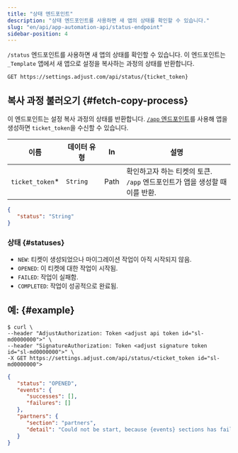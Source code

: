 ```yaml
---
title: "상태 엔드포인트"
description: "상태 엔드포인트를 사용하면 새 앱의 상태를 확인할 수 있습니다."
slug: "en/api/app-automation-api/status-endpoint"
sidebar-position: 4
---
```

`/status` 엔드포인트를 사용하면 새 앱의 상태를 확인할 수 있습니다. 이 엔드포인트는 `_Template` 앱에서 새 앱으로 설정을 복사하는 과정의 상태를 반환합니다.
<codeblock title="엔드포인트" highlight="/status, {ticket_token}"> 

```http
GET https://settings.adjust.com/api/status/{ticket_token}
```

</CodeBlock> 

복사 과정 불러오기 \{\#fetch\-copy\-process\}
------------------------------------------

이 엔드포인트는 설정 복사 과정의 상태를 반환합니다. [`/app` 엔드포인트](/en/api/app-automation-api/app-endpoint)를 사용해 앱을 생성하면 `ticket_token`을 수신할 수 있습니다.

|        이름         |  데이터 유형  |  In  |                          설명                          |
|-------------------|----------|------|------------------------------------------------------|
| `ticket_token`\* | `String` | Path | 확인하고자 하는 티켓의 토큰. <br />`/app` 엔드포인트가 앱을 생성할 때 이를 반환. |

```json
{
   "status": "String"
}
```

### 상태 \{\#statuses\}

* `NEW`: 티켓이 생성되었으나 마이그레이션 작업이 아직 시작되지 않음.
* `OPENED`: 이 티켓에 대한 작업이 시작됨.
* `FAILED`: 작업이 실패함.
* `COMPLETED`: 작업이 성공적으로 완료됨.

예: \{\#example\}
-------------------

<codeblock title="cURL" highlight="<ticket_token>"> 

```console
$ curl \
--header "AdjustAuthorization: Token <adjust api token id="sl-md0000000">" \
--header "SignatureAuthorization: Token <adjust signature token id="sl-md0000000">" \
-X GET https://settings.adjust.com/api/status/<ticket_token id="sl-md0000000">
```

</CodeBlock> <codeblock title="성공적인 응답"> 

```json
{
   "status": "OPENED",
   "events": {
      "successes": [],
      "failures": []
   },
   "partners": {
      "section": "partners",
      "detail": "Could not be start, because {events} sections has failed"
   }
}
```

</CodeBlock>

